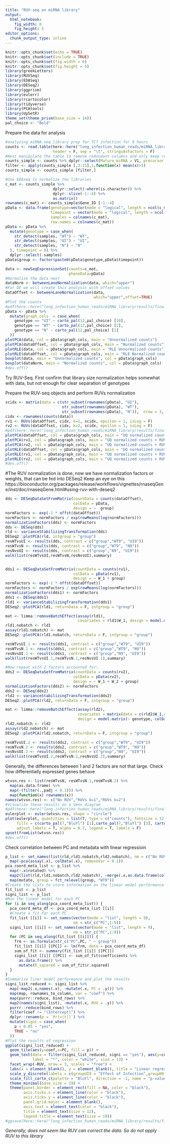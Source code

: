 ```yaml
---
title: "RUV-seq on miRNA library"
output: 
  html_notebook: 
    fig_width: 6
    fig_height: 5
editor_options: 
  chunk_output_type: inline
---
```


```r
knitr::opts_chunk$set(echo = TRUE)
knitr::opts_chunk$set(include = TRUE)
knitr::opts_chunk$set(fig.width = 6)
knitr::opts_chunk$set(fig.height = 5)
library(greekLetters)
library(RUVSeq)
library(EDASeq)
library(DESeq2)
library(ggprism)
library(eulerr)
library(rcartocolor)
library(tidyverse)
library(PCAtools)
library(UpSetR)
theme_set(theme_prism(base_size = 14))
pal_choice <- "Bold"
```

Prepare the data for analysis
```r
#analyzing miRNA-seq library prep for TC7 infection for 9 hours
counts <- read.table(here::here("long_infection_human_reads/miRNA_library/data/all_reads_mirDEEP2"), 
                     header = F, sep = "\t", stringsAsFactors = F)
#Next manipulate the table to remove redundant columns and only keep relevant columns (1 columns with gene names, and the rest with counts for reverse stranded library)
counts_simple <- counts %>% dplyr::select(Mature_miRNA = V1, precursor = V3, UI92 = V2, UI93 = V8, UI96 = V14, N92 = V20, N93 = V26, WT96 = V32, WT91 = V38, WT94 = V44, N95 = V50)
filter <- apply(counts_simple [,3:11],1,function(x) mean(x)>5)
counts_simple <- counts_simple [filter,]
```

```r
#Use EDAseq to normalize the libraries
c_mat <- counts_simple %>% 
                     dplyr::select(-where(is.character)) %>% 
                     dplyr::slice(-1:-4) %>% 
                     as.matrix()
rownames(c_mat) <- counts_simple$Gene_ID [-1:-4]
pData <- data.frame(genotype=vector(mode = "logical", length = ncol(c_mat)),
                    timepoint = vector(mode = "logical", length = ncol(c_mat)),
                    samples = colnames(c_mat),
                    row.names = colnames(c_mat))
pData <- pData %>% 
  mutate(genotype = case_when(
    str_detect(samples, "WT") ~ "WT",
    str_detect(samples, "UI") ~ "UI",
    str_detect(samples, "N") ~ "N"
  ), timepoint = 9) %>%
  dplyr::select(-samples)
pData$group <- factor(paste0(pData$genotype,pData$timepoint))

data <- newSeqExpressionSet(counts=c_mat,
                            phenoData=pData)
#Normalize the data next
dataNorm <- betweenLaneNormalization(data, which="upper") 
#For DE we will create this analysis with offset values
dataOffset <- betweenLaneNormalization(data,
                                       which="upper",offset=TRUE)
#Plot the counts 
#pdf(here::here("long_infection_human_reads/miRNA_library/results/final RUV figures/EDAseq_normalization.pdf"), width = 5, height = 5)
pData <- pData %>% 
  mutate(graph_cols  = case_when(
    genotype == "UI" ~ carto_pal(12,pal_choice) [10],
    genotype == "WT" ~ carto_pal(12,pal_choice) [2],
    genotype == "N" ~ carto_pal(12,pal_choice) [1]
  ))
plotPCA(data, col = pData$graph_cols, main = "Unnormalized counts")
plotPCA(dataOffset, col = pData$graph_cols, main = "Normalized counts")
plotRLE(data, col = pData$graph_cols, main = "RLE Unnormalized counts")
plotRLE(dataOffset, col = pData$graph_cols, main = "RLE Normalized counts")
boxplot(data, main = "Unnormalized counts", col = pData$graph_cols)
boxplot(dataNorm, main = "Normalized counts", col = pData$graph_cols)
#dev.off()
```

Try RUV-Seq. First confirm that library size normalization helps somewhat with data, but not enough for clear separation of genotypes

Prepare the RUV-seq objects and perform RUVs normalization
``` r
scidx <- matrix(data = c(str_subset(rownames(pData), "UI"),
                         str_subset(rownames(pData), "WT"),
                         str_subset(rownames(pData), "N")),  nrow = 3, byrow = T)
cidx <- rownames(counts(data))
rv1 <- RUVs(dataOffset, cidx, k=1, scidx, epsilon = 1, isLog = F)
rv2 <- RUVs(dataOffset, cidx, k=2, scidx, epsilon = 1, isLog = F)
#pdf(here::here("long_infection_human_reads/miRNA_library/results/final RUV figures/Normalization effect on the library and RUV normalization.pdf"), width = 6, height = 5)
plotPCA(dataOffset, col = pData$graph_cols, main = "UQ normalized counts")
plotPCA(rv1, col = pData$graph_cols, main = "UQ normalized counts + RUVs with 1 k")
plotPCA(rv2, col = pData$graph_cols, main = "UQ normalized counts + RUVs with 2 k")
plotRLE(dataOffset, col = pData$graph_cols, main = "UQ normalized counts")
plotRLE(rv1, col = pData$graph_cols, main = "UQ normalized counts + RUVs with 1 k")
plotRLE(rv2, col = pData$graph_cols, main = "UQ normalized counts + RUVs with 2 k")
#dev.off()
```
#The RUV normalization is done, now we have normalization factors or weights, that can be fed into DESeq2
Keep an eye on this 
https://bioconductor.org/packages/release/workflows/vignettes/rnaseqGene/inst/doc/rnaseqGene.html#using-ruv-with-deseq2


``` r
dds <- DESeqDataSetFromMatrix(countData = counts(dataOffset),
                              colData = pData,
                              design = ~  group)
normFactors <- exp(-1 * offst(dataOffset))
normFactors <- normFactors / exp(rowMeans(log(normFactors)))
normalizationFactors(dds) <- normFactors
dds <- DESeq(dds)
rld <- varianceStabilizingTransformation(dds)
DESeq2::plotPCA(rld, intgroup = "group")
resWTvsUI <- results(dds, contrast = c("group","WT9", "UI9"))
resWTvsN <- results(dds, contrast = c("group","WT9", "N9"))
resNvsUI <- results(dds, contrast = c("group","N9", "UI9"))
walk(list(resWTvsUI,resWTvsN,resNvsUI),summary)


dds1 <- DESeqDataSetFromMatrix(countData = counts(rv1),
                              colData = pData(rv1),
                              design = ~ W_1 + group)
normFactors <- exp(-1 * offst(dataOffset))
normFactors <- normFactors / exp(rowMeans(log(normFactors)))
normalizationFactors(dds1) <- normFactors
dds1 <- DESeq(dds1)
rld1 <- varianceStabilizingTransformation(dds1)
DESeq2::plotPCA(rld1, returnData = F, intgroup = "group")

mat <- limma::removeBatchEffect(assay(rld1),
                                covariates = rld1$W_1, design = model.matrix(~ genotype, colData(rld1)))
rld1.nobatch <- rld1
assay(rld1.nobatch) <- mat
DESeq2::plotPCA(rld1.nobatch, returnData = F, intgroup = "group")

resWTvsUI.1 <- results(dds1, contrast = c("group","WT9", "UI9"))
resWTvsN.1 <- results(dds1, contrast = c("group","WT9", "N9"))
resNvsUI.1 <- results(dds1, contrast = c("group","N9", "UI9"))
walk(list(resWTvsUI.1,resWTvsN.1,resNvsUI.1),summary)

#Now repeat with 2 factors accounted for:
dds2 <- DESeqDataSetFromMatrix(countData = counts(rv2),
                              colData = pData(rv2),
                              design = ~ W_1 + W_2 + group)
normalizationFactors(dds2) <- normFactors
dds2 <- DESeq(dds2)
rld2 <- varianceStabilizingTransformation(dds2)
DESeq2::plotPCA(rld2, returnData = F, intgroup = "group")

mat <- limma::removeBatchEffect(assay(rld2),
                                covariates = matrix(data = c(rld2$W_1,rld2$W_2), ncol = 2),
                                design = model.matrix(~ genotype, colData(rld2)))
rld2.nobatch <- rld2
assay(rld2.nobatch) <- mat
DESeq2::plotPCA(rld2.nobatch, returnData = F, intgroup = "group")

resWTvsUI.2 <- results(dds2, contrast = c("group","WT9", "UI9"))
resWTvsN.2 <- results(dds2, contrast = c("group","WT9", "N9"))
resNvsUI.2 <- results(dds2, contrast = c("group","N9", "UI9"))
walk(list(resWTvsUI.2,resWTvsN.2,resNvsUI.2),summary)
```

Generally, the differences between 1 and 2 factors are not that large. Check how differentially expressed genes behave
```r
wtvsn.res <- list(resWTvsN, resWTvsN.1,resWTvsN.2) %>% 
  map(as.data.frame) %>%  
  map(~(filter(.,padj < 0.1))) %>% 
  map(function(x) rownames(x))
names(wtvsn.res) <- c("No RUV","RUVs k=1","RUVs k=2")
#Visualize these results on a Venn diagram
#pdf(here::here("long_infection_human_reads/miRNA_library/results/final RUV figures/RUV effect on DE genes between WT and EscN infection.pdf"), width = 6, height = 5)
eulerplot <- euler(wtvsn.res, shape = "circle")
plot(eulerplot, quantities = list(T, type = c("counts"), fontsize = 12), 
     fills = c(carto_pal(7,"BluYl") [1],carto_pal(7,"BluYl") [3], carto_pal(7,"BluYl") [7]),
     adjust_labels = T, alpha = 0.7, legend = T, labels = F)
upset(fromList(wtvsn.res))
#dev.off()
```

Check correlation between PC and metadata with linear regressioin
```r
p_list <- set_names(list(rld,rld1.nobatch,rld2.nobatch), nm = c("No RUV", "RUVs k=1", "RUVs k=2")) %>% 
  map(~pca(assay(.x), colData(.x), removeVar = 0.1))
pca_coord_meta_list <- p_list %>% 
  map(~.x$rotated) %>% 
  map2(list(rld,rld1.nobatch,rld2.nobatch), ~merge(.x,as.data.frame(colData(.y)), by = 0)) %>% 
  map(mutate, group = fct_relevel(group, "WT9"))
#Create the lists to store information on the linear model performance
fit_list <- p_list
signi_list <- p_list
#Run the linear model for each PC
for (i in seq_along(pca_coord_meta_list)) {
  pca_coord_meta_df <- pca_coord_meta_list [[i]]
  #Create a fit for each PC
  fit_list [[i]] <- set_names(vector(mode = "list", length = 9),
                              nm = str_c("PC",1:9))
  signi_list [[i]] <- set_names(vector(mode = "list", length = 9),
                              nm = str_c("PC",1:9))
  for (PC in seq_along(fit_list [[i]])) {
    frm <- as.formula(str_c("PC",PC, " ~ group"))
    fit_list [[i]] [[PC]] <- lm(frm, data = pca_coord_meta_df)
    sum_of_fit <- summary(fit_list [[i]] [[PC]])
    signi_list [[i]] [[PC]] <- sum_of_fit$coefficients %>% 
      as.data.frame() %>% 
      mutate(R_squared = sum_of_fit$r.squared)
  }
}
#Summarise liner model performance and plot the results
signi_list_reduced <- signi_list %>% 
  map(~map2(.x,names(.x), ~mutate(.x, PC = .y))) %>% 
  map(map, rownames_to_column, var = "coef") %>% 
  map(purrr::reduce, bind_rows) %>% 
  map2(names(signi_list), ~mutate(.x, RUV = .y)) %>% 
  purrr::reduce(bind_rows) %>% 
  filter(coef != "(Intercept)") %>% 
  dplyr::rename(p = `Pr(>|t|)`) %>%  
  mutate(signi = case_when(
    p < 0.05 ~ "yes",
    TRUE ~ "no"
  ))
#Plot the results of regression
ggplot(signi_list_reduced) +
  geom_tile(aes(y=coef,x=PC, fill = p)) +
  geom_text(data = filter(signi_list_reduced, signi == "yes"), aes(y=coef,x=PC), 
            label = "*", color = "white", size = 13) +
  facet_wrap(~RUV, nrow = 3, scales = "free") +
  labs(x = element_blank(), y = element_blank(), title = "Linear regression analysis\nidentifying relationships between metadata and PC") +
  scale_y_discrete(labels = c(groupUI9 = "Effect of Infection",groupN9 = "Effect of T3SS")) +
  scale_fill_carto_c(palette = "BluYl", direction = -1, name = "p-value") +
  theme_minimal(base_size = 19) +
  theme(panel.border = element_rect(fill = NA, color = "black"),
        axis.ticks.x = element_line(color = "black"),
        axis.ticks.y = element_line(color = "black"),
        panel.grid.major = element_blank(),
        axis.text = element_text(color = "black"),
        title = element_text(size = 12),
        legend.title = element_text(size = 19))
#ggsave(here::here("long_infection_human_reads/miRNA_library/results/final RUV figures/Linear regression of metadata and PCA with respect to RUV.png"), width = 8,height = 6, dpi = 1080)
```
*Generally, does not seem like RUV can correct the data. So do not apply RUV to this library*
